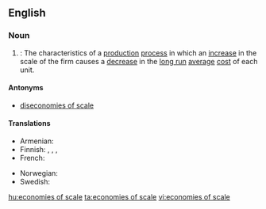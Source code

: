 ==English==

===Noun===
{{wikipedia}}
{{en-plural noun|sg=economy of scale}}

# {{context|economics|plurale tantum|lang=en}}: The characteristics of a [[production]] [[process]] in which an [[increase]] in the scale of the firm causes a [[decrease]] in the [[long run]] [[average]] [[cost]] of each unit.

====Antonyms====
* [[diseconomies of scale]]

====Translations====
{{trans-top|the characteristics of a production process}}
* Armenian: {{t|hy|մասշտաբի էֆեկտ|sc=Armn}}
* Finnish: {{t|fi|mittakaavaedut}}, {{t|fi|suurtuotannon edut}}, {{t|fi|suuruuden ekonomia}},{{t|fi|skaalaetu}}
* French: {{t|fr|économies d'échelle|f-p}}
{{trans-mid}}
* Norwegian: {{t+|no|stordriftsfordel|m}}
* Swedish: {{t|sv|stordriftsfördel|c}}
{{trans-bottom}}

[[hu:economies of scale]]
[[ta:economies of scale]]
[[vi:economies of scale]]